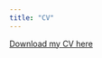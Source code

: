 ```yaml
---
title: "CV"
---
```




<a href="CV.pdf#" class="download" title="Download CV as PDF">Download my CV here</a>			



